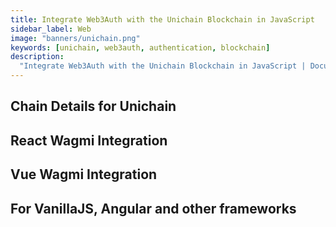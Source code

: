 ```yaml
---
title: Integrate Web3Auth with the Unichain Blockchain in JavaScript
sidebar_label: Web
image: "banners/unichain.png"
keywords: [unichain, web3auth, authentication, blockchain]
description:
  "Integrate Web3Auth with the Unichain Blockchain in JavaScript | Documentation - Web3Auth"
---
```



<SEO
  title="Integrate Web3Auth with the Unichain Blockchain in JavaScript"
  description="Integrate Web3Auth with the Unichain Blockchain in JavaScript | Documentation - Web3Auth"
  image="https://web3auth.io/docs/banners/unichain.png"
  slug="/connect-blockchain/evm/unichain/web"
/>

## Chain Details for Unichain

<ChainDetailsUnichain />

## React Wagmi Integration

<ReactWagmiIntegration />

## Vue Wagmi Integration

<VueWagmiIntegration />

## For VanillaJS, Angular and other frameworks

<JsBlockchainMethods />
